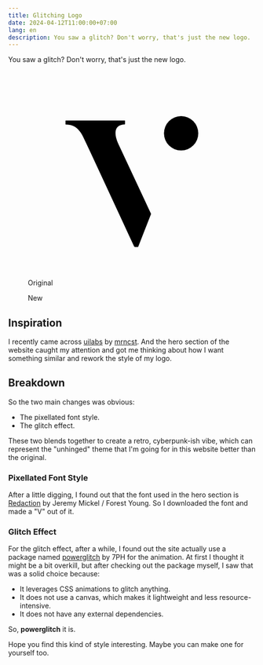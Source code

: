 ```yaml
---
title: Glitching Logo
date: 2024-04-12T11:00:00+07:00
lang: en
description: You saw a glitch? Don't worry, that's just the new logo.
---
```


You saw a glitch? Don't worry, that's just the new logo.

<div class="grid ~ cols-1 md:cols-2">
  <figure class="pt-5 flex flex-col justify-center items-center">
    <div class="w-20 h-20">
      <svg xmlns="http://www.w3.org/2000/svg" viewBox="0 0 24 24">
        <circle class="logo-fill-color" cx="17.68" cy="7.25" r="1.98" />
        <path class="logo-fill-color" d="m8.94,5.78c.75,0,1.49,0,2.24,0,.02,0,.03.01.03.03v.38s-.02.04-.04.04c-.58.01-.92.25-1.03.69-.05.22-.04.48.03.79.06.25.15.5.27.76,1.25,2.68,2.51,5.36,3.76,8.04,0,.02.01.05,0,.07l-1.47,3.75s-.02.03-.04.03h-.35s-.07-.02-.08-.05c-1.67-3.6-3.33-7.19-4.99-10.76-.3-.64-.6-1.28-.91-1.92-.12-.25-.27-.48-.45-.69-.2-.24-.41-.41-.63-.51-.26-.13-.55-.19-.88-.19-.04,0-.06-.03-.06-.06v-.38s.02-.03.04-.03c1.52,0,3.04,0,4.56,0Z" />
      </svg>
    </div>
    <figcaption class="important-mt8 text-center">
      Original
    </figcaption>
  </figure>
  <figure class="pt-5 flex flex-col justify-center items-center">
    <GlitchingLogo class="m-4 w-12 h-12" />
    <figcaption class="important-mt8 text-center">
      New
    </figcaption>
  </figure>
</div>

## Inspiration

I recently came across [uilabs](https://www.uilabs.dev) by [mrncst](https://twitter.com/mrncst/status/1766117470207647836). And the hero section of the website caught my attention and got me thinking about how I want something similar and rework the style of my logo.

## Breakdown

So the two main changes was obvious:

- The pixellated font style.
- The glitch effect.

These two blends together to create a retro, cyberpunk-ish vibe, which can represent the "unhinged" theme that I'm going for in this website better than the original.

### Pixellated Font Style

After a little digging, I found out that the font used in the hero section is [Redaction](http://www.redaction.us) by Jeremy Mickel / Forest Young. So I downloaded the font and made a "V" out of it.

### Glitch Effect

For the glitch effect, after a while, I found out the site actually use a package named [powerglitch](https://github.com/7PH/powerglitch) by 7PH for the animation. At first I thought it might be a bit overkill, but after checking out the package myself, I saw that was a solid choice because:

- It leverages CSS animations to glitch anything.
- It does not use a canvas, which makes it lightweight and less resource-intensive.
- It does not have any external dependencies.

So, **powerglitch** it is.

Hope you find this kind of style interesting. Maybe you can make one for yourself too.
